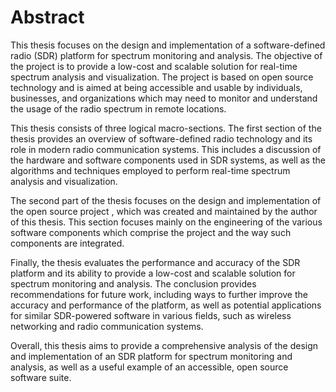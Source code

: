 # Abstract {.unnumbered}

This thesis focuses on the design and implementation of a software-defined radio (SDR) platform for spectrum monitoring and analysis. The objective of the project is to provide a low-cost and scalable solution for real-time spectrum analysis and visualization. The project is based on open source technology and is aimed at being accessible and usable by individuals, businesses, and organizations which may need to monitor and understand the usage of the radio spectrum in remote locations.

This thesis consists of three logical macro-sections. The first section of the thesis provides an overview of software-defined radio technology and its role in modern radio communication systems. This includes a discussion of the hardware and software components used in SDR systems, as well as the algorithms and techniques employed to perform real-time spectrum analysis and visualization.

The second part of the thesis focuses on the design and implementation of the open source project \enquote{OpenRFSense}, which was created and maintained by the author of this thesis. This section focuses mainly on the engineering of the various software components which comprise the project and the way such components are integrated.

Finally, the thesis evaluates the performance and accuracy of the SDR platform and its ability to provide a low-cost and scalable solution for spectrum monitoring and analysis. The conclusion provides recommendations for future work, including ways to further improve the accuracy and performance of the platform, as well as potential applications for similar SDR-powered software in various fields, such as wireless networking and radio communication systems.

Overall, this thesis aims to provide a comprehensive analysis of the design and implementation of an SDR platform for spectrum monitoring and analysis, as well as a useful example of an accessible, open source software suite.
